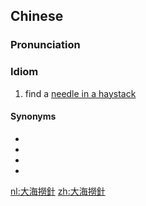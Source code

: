 {{also|大海捞针}}
==Chinese==
{{zh-forms|s=大海捞针|type=211|lit=dredge up a needle from the vast ocean}}

===Pronunciation===
{{zh-pron
|m=dàhǎilāozhēn
|c=daai6 hoi2 laau4 zam1,daai6 hoi2 laau1 zam1,daai6 hoi2 lou4 zam
|cat=cy
}}

===Idiom===
{{zh-idiom}}

# find a [[needle in a haystack]]

====Synonyms====
* {{zh-l|海底撈針}}
* {{zh-l|海底摸針}}
* {{zh-l|東海撈針}}
* {{zh-l|水底撈針}}

[[nl:大海撈針]]
[[zh:大海撈針]]